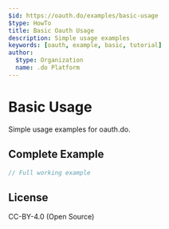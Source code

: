 ```yaml
---
$id: https://oauth.do/examples/basic-usage
$type: HowTo
title: Basic Oauth Usage
description: Simple usage examples
keywords: [oauth, example, basic, tutorial]
author:
  $type: Organization
  name: .do Platform
---
```


# Basic Usage

Simple usage examples for oauth.do.

## Complete Example

```typescript
// Full working example
```

## License

CC-BY-4.0 (Open Source)
